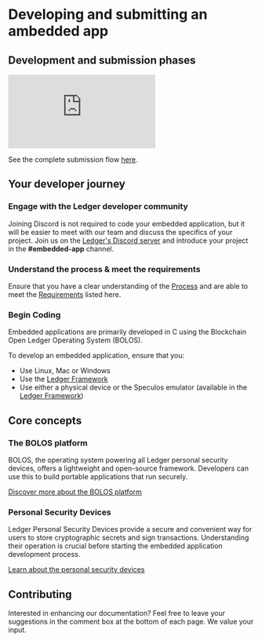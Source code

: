 
# Developing and submitting an ambedded app

## Development and submission phases

<div style={{width: "100%"}} className="center">
  <div style={{position: "relative", paddingBottom: "56.25%", paddingTop: 0, height: 0}}>
    <iframe title="Live App Structure" frameBorder="0" style={{position: "absolute", top: 0, left: 0, width: "100%", height: "100%"}} src="https://view.genial.ly/65521d0b3f30120011106193" type="text/html" allowscriptaccess="always" allowFullScreen={true} scrolling="yes" allownetworking="all"></iframe> 
  </div> 
</div>


See the complete submission flow [here](./getting-started/release-flow).

## Your developer journey

### Engage with the Ledger developer community

Joining Discord is not required to code your embedded application, but it will be easier to meet with our team and discuss the specifics of your project. Join us on the [Ledger's Discord server](https://developers.ledger.com/discord/) and introduce your project in the **#embedded-app** channel.

### Understand the process & meet the requirements

Ensure that you have a clear understanding of the [Process](../introduction/release-flow) and are able to meet the [Requirements](../submission/requirements) listed here.


### Begin Coding

Embedded applications are primarily developed in C using the Blockchain Open Ledger Operating System (BOLOS).

To develop an embedded application, ensure that you:
- Use Linux, Mac or Windows
- Use the [Ledger Framework](../quickstart/framework)
- Use either a physical device or the Speculos emulator (available in the [Ledger Framework](../quickstart/framework))


## Core concepts

### The BOLOS platform

BOLOS, the operating system powering all Ledger personal security devices, offers a lightweight and open-source framework. Developers can use this to build portable applications that run securely.

[Discover more about the BOLOS platform](../bolos)

### Personal Security Devices

Ledger Personal Security Devices provide a secure and convenient way for users to store cryptographic secrets and sign transactions. Understanding their operation is crucial before starting the embedded application development process.

[Learn about the personal security devices](../psd)


## Contributing

Interested in enhancing our documentation? Feel free to leave your suggestions in the comment box at the bottom of each page. We value your input.